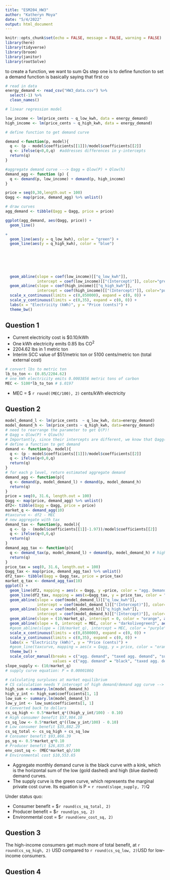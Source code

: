 ```yaml
---
title: "ESM204_HW3"
author: "Katheryn Moya"
date: "5/4/2022"
output: html_document
---
```


```r
knitr::opts_chunk$set(echo = FALSE, message = FALSE, warning = FALSE)
library(here)
library(tidyverse)
library(broom)
library(janitor)
library(rootSolve)
```

to create a function, we want to sum Qs
step one is to define function to set a demand
function is basically saying that first co

```r
# read in data
energy_demand <- read_csv("HW3_data.csv") %>% 
  select(-1) %>% 
  clean_names()
```

```r
# linear regression model

low_income <- lm(price_cents ~ q_low_kwh, data = energy_demand)
high_income <- lm(price_cents ~ q_high_kwh, data = energy_demand)

```

```r
# define function to get demand curve

demand <-function(p, model){
  q <- (p - model$coefficients[[1]])/model$coefficients[[2]]
  q <- ifelse(q<0,0,q)  #addresses differences in y-intercepts
  return(q)
}

#aggregate demand curve ---> Qagg = Qlow(P) + Qlow(h) 
demand_agg <- function (p) {
  q <- demand(p, low_income) + demand(p, high_income) 
}

price = seq(0,30,length.out = 100)
Qagg <- map(price, demand_agg) %>% unlist()
```


```r
# draw curves
agg_demand <- tibble(Qagg = Qagg, price = price)

ggplot(agg_demand, aes(Qagg, price)) +
  geom_line() 

+
  geom_line(aes(y = q_low_kwh), color = "green") +
  geom_line(aes(y = q_high_kwh), color = "blue")

  
  
  
  
  
  geom_abline(slope = coef(low_income)[["q_low_kwh"]], 
              intercept = coef(low_income)[["(Intercept)"]], color="green") + # low income demand
  geom_abline(slope = coef(high_income)[["q_high_kwh"]], 
              intercept = coef(high_income)[["(Intercept)"]], color="purple") + # high income demand
  scale_x_continuous(limits = c(0,850000), expand = c(0, 0)) +
  scale_y_continuous(limits = c(0,35), expand = c(0, 0)) +
  labs(x = "Electricity (kWh)", y = "Price (cents)") +
  theme_bw()
```




## Question 1
- Current electricity cost is $0.10/kWh
- One kWh electricity emits 0.85 lbs CO^2^
- 2204.62 lbs in 1 metric ton 
- Interim SCC value of $51/metric ton or 5100 cents/metric ton (total external cost)

```r
# convert lbs to metric ton
lb_to_ton <- (0.85/2204.62) 
# one kWh electricity emits 0.0003856 metric tons of carbon
MEC <- 5100*lb_to_ton # $.0197
``` 

- MEC = $ `r round((MEC/100), 2)` cents/kWh electricity

## Question 2

```r
model_demand_l <- lm(price_cents  ~ q_low_kwh, data=energy_demand)
model_demand_h <- lm(price_cents ~ q_high_kwh, data=energy_demand)
# need to rearrange the parameter to get Q(P)! 
# Qagg = Qlow(P) + Qlow(h) 
# Importantly, since their intercepts are different, we know that Qagg(P) will have a kink. I include an ifelse() statement to take care of the kink.
# define a function to get demand
demand <- function(p, model){
  q <- (p - model$coefficients[[1]])/model$coefficients[[2]]
  q <- ifelse(q<0,0,q)
  return(q)
}
# for each p level, return estimated aggregate demand
demand_agg <- function(p){
  q <- demand(p, model_demand_l) + demand(p, model_demand_h)
  return(q)
}
price = seq(0, 31.6, length.out = 100)
Qagg <- map(price, demand_agg) %>% unlist()
df2<- tibble(Qagg = Qagg, price = price)
market_q <- demand_agg(10)
#taxcurve <- df2 - MEC
# new aggregate with tax 
demand_tax <- function(p, model){
  q <- (p - (model$coefficients[[1]]-1.97))/model$coefficients[[2]]
  q <- ifelse(q<0,0,q)
  return(q)
}
demand_agg_tax <- function(p){
  q <- demand_tax(p, model_demand_l) + demand(p, model_demand_h) # high consumers are not subjugated to the tax
  return(q)
}
price_tax = seq(0, 31.6, length.out = 100)
Qagg_tax <- map(price, demand_agg_tax) %>% unlist()
df2_tax<- tibble(Qagg = Qagg_tax, price = price_tax)
market_q_tax <- demand_agg_tax(10)
ggplot() +
  geom_line(df2, mapping = aes(x = Qagg, y =price, color = "agg. Demand")) +# Agg demand
  geom_line(df2_tax, mapping = aes(x=Qagg_tax, y = price_tax, color = "taxed agg. demand")) + #taxed agg demand
  geom_abline(slope = coef(model_demand_l)[["q_low_kwh"]], 
              intercept = coef(model_demand_l)[["(Intercept)"]], color="purple", linetype="twodash") + # Low consumer demand
  geom_abline(slope = coef(model_demand_h)[["q_high_kwh"]], 
              intercept = coef(model_demand_h)[["(Intercept)"]], color="steelblue", linetype="twodash") + # High consumer demand
  geom_abline(slope = (10/market_q), intercept = 0, color = "orange", aes(value = "supply")) + # supply curve
  geom_abline(slope = 0, intercept = MEC, color = "darkolivegreen3", aes(value = "MEC")) + # MEC
  #geom_abline(slope = (10/market_q), intercept = MEC, color = "purple") + #we need to delete this line because this is a tax on the consumer
  scale_x_continuous(limits = c(0,850000), expand = c(0, 0)) +
  scale_y_continuous(limits = c(0,35), expand = c(0, 0)) +
  labs(x = "Electricity (kWh)", y = "Price (cents)") +
  #geom_line(taxcurve, mapping = aes(x = Qagg, y = price, color = "orange"))+
  theme_bw() +
  scale_color_manual(breaks = c("agg. demand", "taxed agg. demand", "supply", "MEC", "low consumer demand", "high consumer demand"),
                     values = c("agg. demand" = "black", "taxed agg. demand" = "red", "supply" = "orange", "MEC" = "darkolivegreen3", "high consumer demand" = "steelblue", "low consumer demand" = "purple"))
slope_supply <- (10/market_q)
# supply curve equation: P = 0.0000186Q
```

```r
# calculating surpluses at market equilibrium
# CS calculation needs Y intercept of high demand/demand agg curve --> at 0 kWh, price would be $0.316
high_sum <-summary.lm(model_demand_h)
high_y_int <- high_sum$coefficients[1, 1] 
low_sum <- summary.lm(model_demand_l)
low_y_int <- low_sum$coefficients[1, 1]
# Converted back to dollars
cs_sq_high <- 0.5*market_q*((high_y_int/100) - 0.10)
# High consumer benefit $57,984.10
cs_sq_low <- 0.5*market_q*((low_y_int/100) - 0.10)
# Low consumer benefit $35,882.29
cs_sq_total <- cs_sq_high + cs_sq_low
# Consumer benefit $93,866.39
ps_sq <- 0.5*market_q*0.10
# Producer benefit $26,835.97
env_cost_sq <- (MEC*market_q)/100
# Environmental cost $10,553.65
```

- Aggregate monthly demand curve is the black curve with a kink, which is the horizontal sum of the low (gold dashed) and high (blue dashed) demand curves.
- The supply curve is the green curve, which represents the marginal private cost curve. Its equation is P = `r round(slope_supply, 7)`Q

Under status quo:

- Consumer benefit = $`r round(cs_sq_total, 2)` 
- Producer benefit = $`r round(ps_sq, 2)`
- Environmental cost = $`r round(env_cost_sq, 2)`

## Question 3

The high-income consumers get much more of total benefit, at `r round(cs_sq_high, 2)` USD compared to `r round(cs_sq_low, 2)`USD for low-income consumers.

## Question 4 

